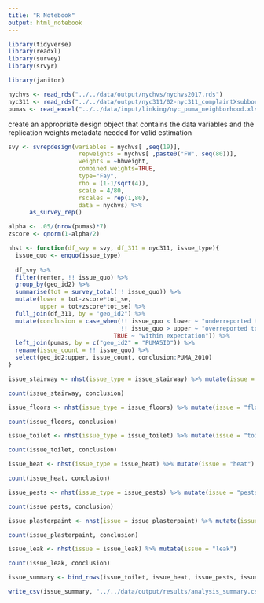 ```yaml
---
title: "R Notebook"
output: html_notebook
---
```

```r
library(tidyverse)
library(readxl)
library(survey)
library(srvyr)

library(janitor)
```

```r
nychvs <- read_rds("../../data/output/nychvs/nychvs2017.rds")
nyc311 <- read_rds("../../data/output/nyc311/02-nyc311_complaintXsubboro.rds")
pumas <- read_excel("../../data/input/linking/nyc_puma_neighborhood.xls")
```

create an appropriate design object that contains the data variables and the replication weights metadata needed for valid estimation
```r
svy <- svrepdesign(variables = nychvs[ ,seq(19)], 
                    repweights = nychvs[ ,paste0("FW", seq(80))],
                    weights = ~hhweight,
                    combined.weights=TRUE,
                    type="Fay",
                    rho = (1-1/sqrt(4)),
                    scale = 4/80,
                    rscales = rep(1,80),
                    data = nychvs) %>%
      as_survey_rep()
```

```r
alpha <- .05/(nrow(pumas)*7)
zscore <- qnorm(1-alpha/2)
```

```r
nhst <- function(df_svy = svy, df_311 = nyc311, issue_type){
  issue_quo <- enquo(issue_type)
    
  df_svy %>%
  filter(renter, !! issue_quo) %>%
  group_by(geo_id2) %>%
  summarise(tot = survey_total(!! issue_quo)) %>%
  mutate(lower = tot-zscore*tot_se,
         upper = tot+zscore*tot_se) %>%
  full_join(df_311, by = "geo_id2") %>%
  mutate(conclusion = case_when(!! issue_quo < lower ~ "underreported to 311",
                                !! issue_quo > upper ~ "overreported to 311",
                              TRUE ~ "within expectation")) %>%
  left_join(pumas, by = c("geo_id2" = "PUMA5ID")) %>%
  rename(issue_count = !! issue_quo) %>%
  select(geo_id2:upper, issue_count, conclusion:PUMA_2010)
}
```


```r
issue_stairway <- nhst(issue_type = issue_stairway) %>% mutate(issue = "stairway")

count(issue_stairway, conclusion)
```

```r
issue_floors <- nhst(issue_type = issue_floors) %>% mutate(issue = "floors")

count(issue_floors, conclusion)
```

```r
issue_toilet <- nhst(issue_type = issue_toilet) %>% mutate(issue = "toilet")

count(issue_toilet, conclusion)
```

```r
issue_heat <- nhst(issue_type = issue_heat) %>% mutate(issue = "heat")

count(issue_heat, conclusion)
```

```r
issue_pests <- nhst(issue_type = issue_pests) %>% mutate(issue = "pests")

count(issue_pests, conclusion)
```

```r
issue_plasterpaint <- nhst(issue = issue_plasterpaint) %>% mutate(issue = "plasterpaint")

count(issue_plasterpaint, conclusion)
```

```r
issue_leak <- nhst(issue = issue_leak) %>% mutate(issue = "leak")

count(issue_leak, conclusion)
```

```r
issue_summary <- bind_rows(issue_toilet, issue_heat, issue_pests, issue_plasterpaint, issue_leak, issue_floors, issue_stairway)
```

```r
write_csv(issue_summary, "../../data/output/results/analysis_summary.csv")
```

